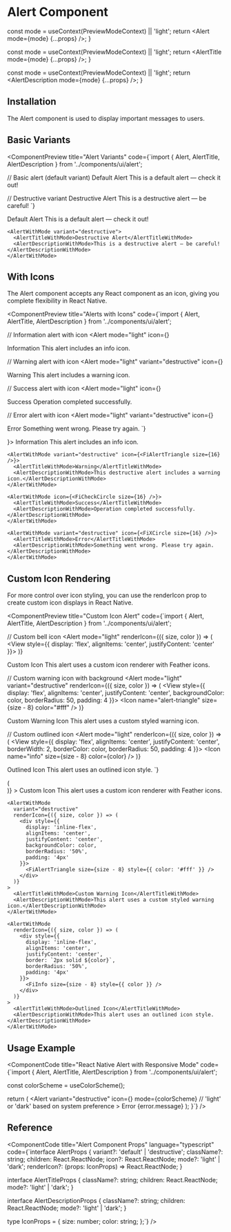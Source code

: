 # Alert Component


  const mode = useContext(PreviewModeContext) || 'light';
  return <Alert mode={mode} {...props} />;
}

  const mode = useContext(PreviewModeContext) || 'light';
  return <AlertTitle mode={mode} {...props} />;
}

  const mode = useContext(PreviewModeContext) || 'light';
  return <AlertDescription mode={mode} {...props} />;
}

## Installation

The Alert component is used to display important messages to users.

<ComponentCode 
  language="bash"
  code="npx nativecn add alert"
  title="Installation Command"
/>

## Basic Variants

<ComponentPreview
  title="Alert Variants"
  code={`import { Alert, AlertTitle, AlertDescription } from '../components/ui/alert';

// Basic alert (default variant)
<Alert mode="light">
  <AlertTitle>Default Alert</AlertTitle>
  <AlertDescription>This is a default alert — check it out!</AlertDescription>
</Alert>

// Destructive variant
<Alert mode="light" variant="destructive">
  <AlertTitle>Destructive Alert</AlertTitle>
  <AlertDescription>This is a destructive alert — be careful!</AlertDescription>
</Alert>`}
>
  <div style={{ display: 'flex', flexDirection: 'column', gap: '16px', width: '100%' }}>
    <AlertWithMode>
      <AlertTitleWithMode>Default Alert</AlertTitleWithMode>
      <AlertDescriptionWithMode>This is a default alert — check it out!</AlertDescriptionWithMode>
    </AlertWithMode>
    
    <AlertWithMode variant="destructive">
      <AlertTitleWithMode>Destructive Alert</AlertTitleWithMode>
      <AlertDescriptionWithMode>This is a destructive alert — be careful!</AlertDescriptionWithMode>
    </AlertWithMode>
  </div>
</ComponentPreview>

## With Icons

The Alert component accepts any React component as an icon, giving you complete flexibility in React Native.

<ComponentPreview
  title="Alerts with Icons"
  code={`import { Alert, AlertTitle, AlertDescription } from '../components/ui/alert';

// Information alert with icon
<Alert 
  mode="light" 
  icon={<Icon name="info" size={16} />}
>
  <AlertTitle>Information</AlertTitle>
  <AlertDescription>This alert includes an info icon.</AlertDescription>
</Alert>

// Warning alert with icon
<Alert 
  mode="light" 
  variant="destructive" 
  icon={<Icon name="alert-triangle" size={16} />}
>
  <AlertTitle>Warning</AlertTitle>
  <AlertDescription>This alert includes a warning icon.</AlertDescription>
</Alert>

// Success alert with icon
<Alert 
  mode="light" 
  icon={<Icon name="check-circle" size={16} />}
>
  <AlertTitle>Success</AlertTitle>
  <AlertDescription>Operation completed successfully.</AlertDescription>
</Alert>

// Error alert with icon
<Alert 
  mode="light" 
  variant="destructive" 
  icon={<Icon name="x-circle" size={16} />}
>
  <AlertTitle>Error</AlertTitle>
  <AlertDescription>Something went wrong. Please try again.</AlertDescription>
</Alert>`}
>
  <div style={{ display: 'flex', flexDirection: 'column', gap: '16px', width: '100%' }}>
    <AlertWithMode icon={<FiInfo size={16} />}>
      <AlertTitleWithMode>Information</AlertTitleWithMode>
      <AlertDescriptionWithMode>This alert includes an info icon.</AlertDescriptionWithMode>
    </AlertWithMode>
    
    <AlertWithMode variant="destructive" icon={<FiAlertTriangle size={16} />}>
      <AlertTitleWithMode>Warning</AlertTitleWithMode>
      <AlertDescriptionWithMode>This destructive alert includes a warning icon.</AlertDescriptionWithMode>
    </AlertWithMode>

    <AlertWithMode icon={<FiCheckCircle size={16} />}>
      <AlertTitleWithMode>Success</AlertTitleWithMode>
      <AlertDescriptionWithMode>Operation completed successfully.</AlertDescriptionWithMode>
    </AlertWithMode>

    <AlertWithMode variant="destructive" icon={<FiXCircle size={16} />}>
      <AlertTitleWithMode>Error</AlertTitleWithMode>
      <AlertDescriptionWithMode>Something went wrong. Please try again.</AlertDescriptionWithMode>
    </AlertWithMode>
  </div>
</ComponentPreview>

## Custom Icon Rendering

For more control over icon styling, you can use the renderIcon prop to create custom icon displays in React Native.

<ComponentPreview
  title="Custom Icon Alert"
  code={`import { Alert, AlertTitle, AlertDescription } from '../components/ui/alert';

// Custom bell icon
<Alert
  mode="light"
  renderIcon={({ size, color }) => (
    <View style={{ 
      display: 'flex', 
      alignItems: 'center', 
      justifyContent: 'center' 
    }}>
      <Icon name="bell" size={size} color={color} />
    </View>
  )}
>
  <AlertTitle>Custom Icon</AlertTitle>
  <AlertDescription>This alert uses a custom icon renderer with Feather icons.</AlertDescription>
</Alert>

// Custom warning icon with background
<Alert
  mode="light"
  variant="destructive"
  renderIcon={({ size, color }) => (
    <View style={{ 
      display: 'flex', 
      alignItems: 'center', 
      justifyContent: 'center',
      backgroundColor: color,
      borderRadius: 50,
      padding: 4
    }}>
      <Icon name="alert-triangle" size={size - 8} color="#fff" />
    </View>
  )}
>
  <AlertTitle>Custom Warning Icon</AlertTitle>
  <AlertDescription>This alert uses a custom styled warning icon.</AlertDescription>
</Alert>

// Custom outlined icon
<Alert
  mode="light"
  renderIcon={({ size, color }) => (
    <View style={{ 
      display: 'flex', 
      alignItems: 'center', 
      justifyContent: 'center',
      borderWidth: 2,
      borderColor: color,
      borderRadius: 50,
      padding: 4
    }}>
      <Icon name="info" size={size - 8} color={color} />
    </View>
  )}
>
  <AlertTitle>Outlined Icon</AlertTitle>
  <AlertDescription>This alert uses an outlined icon style.</AlertDescription>
</Alert>`}
>
  <div style={{ display: 'flex', flexDirection: 'column', gap: '16px', width: '100%' }}>
    <AlertWithMode
      renderIcon={({ size, color }) => (
        <div style={{ 
          display: 'inline-flex',
          alignItems: 'center',
          justifyContent: 'center'
        }}>
          <FiBell size={size} style={{ color }} />
        </div>
      )}
    >
      <AlertTitleWithMode>Custom Icon</AlertTitleWithMode>
      <AlertDescriptionWithMode>This alert uses a custom icon renderer with Feather icons.</AlertDescriptionWithMode>
    </AlertWithMode>

    <AlertWithMode
      variant="destructive"
      renderIcon={({ size, color }) => (
        <div style={{ 
          display: 'inline-flex',
          alignItems: 'center',
          justifyContent: 'center',
          backgroundColor: color,
          borderRadius: '50%',
          padding: '4px'
        }}>
          <FiAlertTriangle size={size - 8} style={{ color: '#fff' }} />
        </div>
      )}
    >
      <AlertTitleWithMode>Custom Warning Icon</AlertTitleWithMode>
      <AlertDescriptionWithMode>This alert uses a custom styled warning icon.</AlertDescriptionWithMode>
    </AlertWithMode>

    <AlertWithMode
      renderIcon={({ size, color }) => (
        <div style={{ 
          display: 'inline-flex',
          alignItems: 'center',
          justifyContent: 'center',
          border: `2px solid ${color}`,
          borderRadius: '50%',
          padding: '4px'
        }}>
          <FiInfo size={size - 8} style={{ color }} />
        </div>
      )}
    >
      <AlertTitleWithMode>Outlined Icon</AlertTitleWithMode>
      <AlertDescriptionWithMode>This alert uses an outlined icon style.</AlertDescriptionWithMode>
    </AlertWithMode>
  </div>
</ComponentPreview>

## Usage Example

<ComponentCode
  title="React Native Alert with Responsive Mode"
  code={`import { Alert, AlertTitle, AlertDescription } from '../components/ui/alert';

  const colorScheme = useColorScheme();
  
  return (
    <Alert 
      variant="destructive"
      icon={<Icon name="x-circle" size={16} />}
      mode={colorScheme} // 'light' or 'dark' based on system preference
    >
      <AlertTitle>Error</AlertTitle>
      <AlertDescription>{error.message}</AlertDescription>
    </Alert>
  );
}`}
/>

## Reference

<ComponentCode
  title="Alert Component Props"
  language="typescript"
  code={`interface AlertProps {
  variant?: 'default' | 'destructive';
  className?: string;
  children: React.ReactNode;
  icon?: React.ReactNode;
  mode?: 'light' | 'dark';
  renderIcon?: (props: IconProps) => React.ReactNode;
}

interface AlertTitleProps {
  className?: string;
  children: React.ReactNode;
  mode?: 'light' | 'dark';
}

interface AlertDescriptionProps {
  className?: string;
  children: React.ReactNode;
  mode?: 'light' | 'dark';
}

type IconProps = {
  size: number;
  color: string;
};`}
/>
